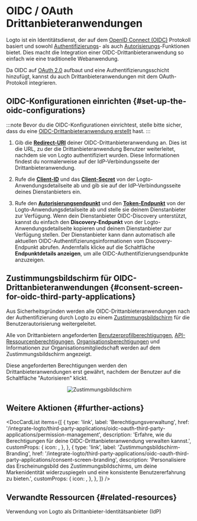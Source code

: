 

# OIDC / OAuth Drittanbieteranwendungen

Logto ist ein Identitätsdienst, der auf dem [OpenID Connect (OIDC)](https://auth.wiki/openid-connect) Protokoll basiert und sowohl [Authentifizierungs](https://auth.wiki/authentication)- als auch [Autorisierungs](https://auth.wiki/authorization)-Funktionen bietet. Dies macht die Integration einer OIDC-Drittanbieteranwendung so einfach wie eine traditionelle Webanwendung.

Da OIDC auf [OAuth 2.0](https://auth.wiki/oauth-2.0) aufbaut und eine Authentifizierungsschicht hinzufügt, kannst du auch Drittanbieteranwendungen mit dem OAuth-Protokoll integrieren.

## OIDC-Konfigurationen einrichten \{#set-up-the-oidc-configurations}

:::note
Bevor du die OIDC-Konfigurationen einrichtest, stelle bitte sicher, dass du eine [OIDC-Drittanbieteranwendung erstellt](/quick-starts/third-party-oidc) hast.
:::

1. Gib die [**Redirect-URI**](/integrate-logto/application-data-structure#redirect-uris) deiner OIDC-Drittanbieteranwendung an. Dies ist die URL, zu der die Drittanbieteranwendung Benutzer weiterleitet, nachdem sie von Logto authentifiziert wurden.
   Diese Informationen findest du normalerweise auf der IdP-Verbindungsseite der Drittanbieteranwendung.

2. Rufe die [**Client-ID**](/integrate-logto/application-data-structure#application-id) und das [**Client-Secret**](/integrate-logto/application-data-structure#application-secret) von der Logto-Anwendungsdetailseite ab und gib sie auf der IdP-Verbindungsseite deines Dienstanbieters ein.

3. Rufe den [**Autorisierungsendpunkt**](/integrate-logto/application-data-structure#authorization-endpoint) und den [**Token-Endpunkt**](/integrate-logto/application-data-structure#token-endpoint) von der Logto-Anwendungsdetailseite ab und stelle sie deinem Dienstanbieter zur Verfügung.
   Wenn dein Dienstanbieter OIDC-Discovery unterstützt, kannst du einfach den **Discovery-Endpunkt** von der Logto-Anwendungsdetailseite kopieren und deinem Dienstanbieter zur Verfügung stellen. Der Dienstanbieter kann dann automatisch alle aktuellen OIDC-Authentifizierungsinformationen vom Discovery-Endpunkt abrufen.
   Andernfalls klicke auf die Schaltfläche **Endpunktdetails anzeigen**, um alle OIDC-Authentifizierungsendpunkte anzuzeigen.

## Zustimmungsbildschirm für OIDC-Drittanbieteranwendungen \{#consent-screen-for-oidc-third-party-applications}

Aus Sicherheitsgründen werden alle OIDC-Drittanbieteranwendungen nach der Authentifizierung durch Logto zu einem [Zustimmungsbildschirm](/end-user-flows/consent-screen) für die Benutzerautorisierung weitergeleitet.

Alle von Drittanbietern angeforderten [Benutzerprofilberechtigungen](/integrate-logto/third-party-applications/oidc-oauth-third-party-applications/permission-management#user-permissions-user-profile-scopes), [API-Ressourcenberechtigungen](/integrate-logto/third-party-applications/oidc-oauth-third-party-applications/permission-management#api-resource-permissions-api-resource-scopes), [Organisationsberechtigungen](/integrate-logto/third-party-applications/oidc-oauth-third-party-applications/permission-management#organization-permissions-organization-scopes) und Informationen zur Organisationsmitgliedschaft werden auf dem Zustimmungsbildschirm angezeigt.

Diese angeforderten Berechtigungen werden den Drittanbieteranwendungen erst gewährt, nachdem der Benutzer auf die Schaltfläche "Autorisieren" klickt.

<center>
  <img src={ConsentScreen} alt="Zustimmungsbildschirm" width={500} />
</center>

## Weitere Aktionen \{#further-actions}

<DocCardList
  items={[
    {
      type: 'link',
      label: 'Berechtigungsverwaltung',
      href: '/integrate-logto/third-party-applications/oidc-oauth-third-party-applications/permission-management',
      description:
        'Erfahre, wie du Berechtigungen für deine OIDC-Drittanbieteranwendung verwalten kannst.',
      customProps: {
        icon: <AuthorizationIcon width={20} height={20} />,
      },
    },
    {
      type: 'link',
      label: 'Zustimmungsbildschirm-Branding',
      href: '/integrate-logto/third-party-applications/oidc-oauth-third-party-applications/consent-screen-branding',
      description:
        'Personalisiere das Erscheinungsbild des Zustimmungsbildschirms, um deine Markenidentität widerzuspiegeln und eine konsistente Benutzererfahrung zu bieten.',
      customProps: {
        icon: <CustomizationIcon width={20} height={20} />,
      },
    },
  ]}
/>

## Verwandte Ressourcen \{#related-resources}

<Url href="https://blog.logto.io/logto-as-idp">
  Verwendung von Logto als Drittanbieter-Identitätsanbieter (IdP)
</Url>
